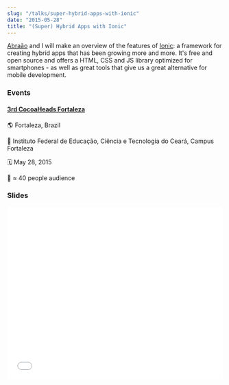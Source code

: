 ```yaml
---
slug: "/talks/super-hybrid-apps-with-ionic"
date: "2015-05-28"
title: "(Super) Hybrid Apps with Ionic"
---
```


[Abraão](https://github.com/AbraaoAlves) and I will make an overview of the features of [Ionic](http://ionicframework.com/): a framework for creating hybrid apps that has been growing more and more. It's free and open source and offers a HTML, CSS and JS library optimized for smartphones - as well as great tools that give us a great alternative for mobile development.

### Events

#### [3rd CocoaHeads Fortaleza](http://www.cocoaheads.com.br/agendas/detalhes/79/)

🌎 Fortaleza, Brazil

📍 Instituto Federal de Educação, Ciência e Tecnologia do Ceará, Campus Fortaleza

🗓️ May 28, 2015

👥 ≈ 40 people audience

### Slides

<div style="left: 0; width: 100%; height: 0; position: relative; padding-bottom: 79.5798%;">
  <iframe
    src="//speakerdeck.com/player/120c641956534823a429baf8f41a3e6a"
    style="border: 0; top: 0; left: 0; width: 100%; height: 100%; position: absolute;"
    allowfullscreen
    scrolling="no"
  ></iframe>
</div>
